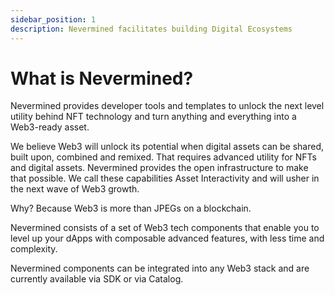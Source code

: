 ```yaml
---
sidebar_position: 1
description: Nevermined facilitates building Digital Ecosystems
---
```


# What is Nevermined?

Nevermined provides developer tools and templates to unlock the next level utility behind NFT technology and turn anything and everything into a Web3-ready asset.

We believe Web3 will unlock its potential when digital assets can be shared, built upon, combined and remixed. That requires advanced utility for NFTs and digital assets. Nevermined provides the open infrastructure to make that possible. We call these capabilities Asset Interactivity and will usher in the next wave of Web3 growth.

Why? Because Web3 is more than JPEGs on a blockchain. 

Nevermined consists of a set of Web3 tech components that enable you to level up your dApps with composable advanced features, with less time and complexity.

Nevermined components can be integrated into any Web3 stack and are currently available via SDK or via Catalog.



<DocCardList />
